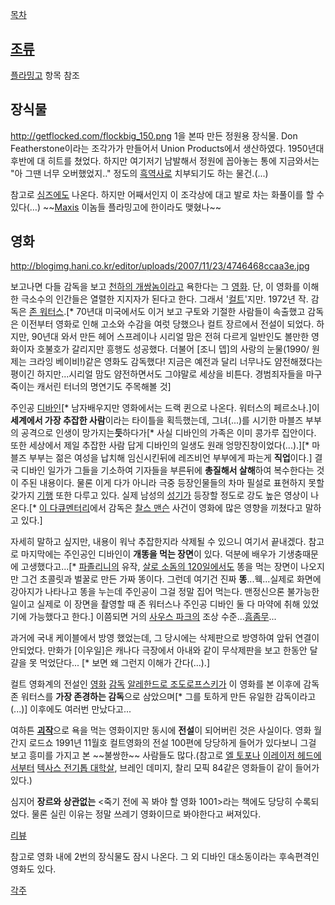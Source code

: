 [[목차]]

== [[조류]] ==
[[플라밍고]] 항목 참조

== 장식물 == 
http://getflocked.com/flockbig_150.png
1을 본따 만든 정원용 장식물. Don Featherstone이라는 조각가가 만들어서 Union Products에서 생산하였다. 1950년대 후반에 대 히트를 쳤었다. 하지만 여기저기 남발해서 정원에 꼽아놓는 통에 지금와서는 "아 그땐 너무 오버했었지.." 정도의 [[흑역사]]로 치부되기도 하는 물건.(...)

참고로 [[심즈]]에도 나온다. 하지만 어째서인지 이 조각상에 대고 발로 차는 화풀이를 할 수 있다(…) ~~[[Maxis]] 이놈들 플라밍고에 한이라도 맺혔나~~
== 영화 ==
http://blogimg.hani.co.kr/editor/uploads/2007/11/23/4746468ccaa3e.jpg

보고나면 다들 감독을 보고 [[천하의 개쌍놈]]이라고 욕한다는 그 [[영화]]. 단, 이 영화를 이해한 극소수의 인간들은 열렬한 지지자가 된다고 한다. 그래서 '[[컬트]]'지만. 1972년 작. 감독은 [[존 워터스]].[* 70년대 미국에서도 이거 보고 구토와 기절한 사람들이 속출했고 감독은 이전부터 영화로 인해 고소와 수감을 여럿 당했으나 컬트 장르에서 전설이 되었다. 하지만, 90년대 와서 만든 헤어 스프레이나 시리얼 맘은 전혀 다르게 일반인도 볼만한 영화이자 호불호가 갈리지만 흥행도 성공했다. 더불어 [조니 뎁]의 사랑의 눈물(1990/ 원제는 크라잉 베이비!)같은 영화도 감독했다! 지금은 예전과 달리 너무나도 얌전해졌다는 평이긴 하지만...시리얼 맘도 얌전하면서도 그야말로 세상을 비튼다. 경범죄자들을 마구 죽이는 캐서린 터너의 명연기도 주목해볼 것]

주인공 [[디바인]][* 남자배우지만 영화에서는 드랙 퀸으로 나온다. 워터스의 페르소나.]이 '''세계에서 가장 추잡한 사람'''이라는 타이틀을 획득했는데, 그녀(...)를 시기한 마블즈 부부의 공격으로 인생이 망가지는'''듯'''하다가[* 사실 디바인의 가족은 이미 콩가루 집안이다. 또한 세상에서 제일 추잡한 사람 답게 디바인의 일생도 원래 엉망진창이었다(...).][* 마블즈 부부는 젊은 여성을 납치해 임신시킨뒤에 레즈비언 부부에게 파는게 '''직업'''이다.] 결국 디바인 일가가 그들을 기소하여 기자들을 부른뒤에 '''총질해서 살해'''하여 복수한다는 것이 주된 내용이다. 물론 이게 다가 아니라 극중 등장인물들의 차마 필설로 표현하지 못할 갖가지 [[기행]] 또한 다루고 있다. 실제 남성의 [[성기]]가 등장할 정도로 강도 높은 영상이 나온다.[* [http://www.youtube.com/watch?v=M6JNevrNvFk 이 다큐멘터리]에서 감독은 [[찰스 맨슨]] 사건이 영화에 많은 영향을 끼쳤다고 말하고 있다.]

자세히 말하고 싶지만, 내용이 워낙 추잡한지라 삭제될 수 있으니 여기서 끝내겠다. 참고로 마지막에는 주인공인 디바인이 '''개똥을 먹는 장면'''이 있다. 덕분에 배우가 기생충때문에 고생했다고...[* [[파졸리니]]의 유작, [[살로 소돔의 120일]]에서도 똥을 먹는 장면이 나오지만 그건 초콜릿과 벌꿀로 만든 가짜 똥이다. 그런데 여기건 진짜 '''똥'''...웩...실제로 화면에 강아지가 나타나고 똥을 누는데 주인공이 그걸 정말 집어 먹는다. 맨정신으론 불가능한 일이고 실제로 이 장면을 촬영할 때 존 워터스나 주인공 디바인 둘 다 마약에 취해 있었기에 가능했다고 한다.] 이쯤되면 거의 [[사우스 파크]]의 조상 수준...[[흠좀무]]...

과거에 국내 케이블에서 방영 했었는데, 그 당시에는 삭제판으로 방영하여 앞뒤 연결이 안되었다. 만화가 [이우일]은 캐나다 극장에서 아내와 같이 무삭제판을 보고 한동안 달걀을 못 먹었단다... [* 보면 왜 그런지 이해가 간다(...).]

컬트 영화계의 전설인 [[영화]] [[감독]] [[알레한드로 조도로프스키]]가 이 영화를 본 이후에 감독 존 워터스를 '''가장 존경하는 감독'''으로 삼았으며[* 그를 토하게 만든 유일한 감독이라고(...)] 이후에도 여러번 만났다고...

여하튼 '''[[괴작]]'''으로 욕을 먹는 영화이지만 동시에 '''전설'''이 되어버린 것은 사실이다. 영화 월간지 로드쇼 1991년 11월호 컬트영화의 전설 100편에 당당하게 들어가 있다보니 그걸 보고 흥미를 가지고 본 ~~불쌍한~~ 사람들도 많다.(참고로 [[엘 토포]]나 [[이레이저 헤드]]에서부터 [[텍사스 전기톱 대학살]], 브레인 데미지, 찰리 모픽 84같은 영화들이 같이 들어가 있다.)

심지어 '''장르와 상관없는''' <죽기 전에 꼭 봐야 할 영화 1001>라는 책에도 당당히 수록되었다. 물론 실린 이유는 정말 쓰레기 영화이므로 봐야한다고 써져있다.

[http://magazine.movie.daum.net/w/magazine/film/detail.daum?thecutId=12157 리뷰]

참고로 영화 내에 2번의 장식물도 잠시 나온다. 그 외 디바인 대소동이라는 후속편격인 영화도 있다. 

[[각주]]
